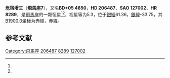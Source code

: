 {{Starbox begin
| name = 飛馬座7
}}
{{Starbox observe
| epoch = [[J2000.0|J2000.0]]
| constell = [[飛馬座|飛馬座]]<ref name=SIMBAD>{{cite web
 | url=http://simbad.u-strasbg.fr/simbad/sim-id?Ident=HR+8289
 | title=Pulsating variable Star
 | publisher=Centre de Données astronomiques de Strasbourg
 | work=SIMBAD
 | accessdate=2012-07-13
 | archive-date=2016-03-19
 | archive-url=https://web.archive.org/web/20160319010742/http://simbad.u-strasbg.fr/simbad/sim-id?Ident=HR+8289
 | dead-url=no
 }}</ref><ref name=DATA>{{cite web
 | url=http://vizier.u-strasbg.fr/viz-bin/VizieR-5?-out.add=.&-source=5050&-corr=PK=HR&-out.max=9999&HR=8289
 | title =VizieR Detailed Page
 | accessdate=2012-07-13}}</ref>
| 星官 = 
| ra = {{RA|21|42|15.5}}<ref name=SIMBAD /><ref name=DATA />
| dec = {{DEC|+5|40|48}}<ref name=SIMBAD /><ref name=DATA />
| appmag_v = 5.3<ref name=SIMBAD /><ref name=DATA />
}}
{{Starbox character
| class = M2IIIab<ref name=SIMBAD /><ref name=DATA />
| b-v = 1.64<ref name=SIMBAD /><ref name=DATA />
| u-b = 1.95<ref name=SIMBAD /><ref name=DATA />
| r-i = <ref name=SIMBAD /><ref name=DATA />
| variable = 
}}
{{Starbox astrometry
| radial_v = 1.95
| prop_mo_ra = -4
| parallax = 
| p_error = 
}}
{{Starbox catalog
| names =BD+05 4850，[[SAO星表|SAO]] 127002，[[HD星表|HD]] 206487，[[HR星表|HR]] 8289}}
{{Starbox reference |Simbad=HR+8289}}
{{Starbox end}}

'''危宿增三'''（'''飛馬座7'''），又名'''BD+05 4850'''，'''HD 206487'''、'''SAO 127002'''、'''HR 8289'''，是[[飛馬座|飛馬座]]的一颗恒星<ref name=SIMBAD /><ref name=DATA />，视星等为5.3，位于[[銀道座標系|銀經]]61.36，[[銀道座標系|銀緯]]-33.75，其[[B1900.0|B1900.0]]坐标为赤經{{RA|21|37|15.3}}，赤緯{{DEC|+5|-33.75|28}}。

== 参考文献 ==
{{reflist}}

{{飞马座恒星}}
{{星官|危宿|3|14}}

[[Category:飛馬座|Category:飛馬座]]
[[Category:HD和HDE天體|206487]]
[[Category:HR天體|8289]]
[[Category:SAO天體|127002]]


{{star-stub}}
